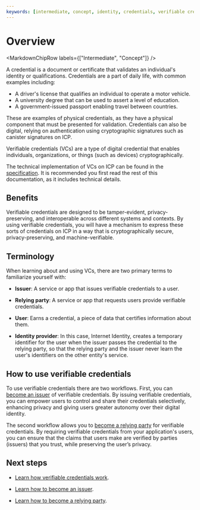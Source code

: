 ```yaml
---
keywords: [intermediate, concept, identity, credentials, verifiable credentials]
---
```



# Overview

<MarkdownChipRow labels={["Intermediate", "Concept"]} />

A credential is a document or certificate that validates an individual's identity or qualifications. Credentials are a part of daily life, with common examples including:

- A driver's license that qualifies an individual to operate a motor vehicle.
- A university degree that can be used to assert a level of education.
- A government-issued passport enabling travel between countries.

These are examples of physical credentials, as they have a physical component that must be presented for validation. Credentials can also be digital, relying on authentication using cryptographic signatures such as canister signatures on ICP.

Verifiable credentials (VCs) are a type of digital credential that enables individuals, organizations, or things (such as devices) cryptographically.

The technical implementation of VCs on ICP can be found in the [specification](https://github.com/dfinity/internet-identity/blob/main/docs/vc-spec.md). It is recommended you first read the rest of this documentation, as it includes technical details.

## Benefits

Verifiable credentials are designed to be tamper-evident, privacy-preserving, and interoperable across different systems and contexts. By using verifiable credentials, you will have a mechanism to express these sorts of credentials on ICP in a way that is cryptographically secure, privacy-preserving, and machine-verifiable.

## Terminology

When learning about and using VCs, there are two primary terms to familiarize yourself with:

- **Issuer**: A service or app that issues verifiable credentials to a user.

- **Relying party**: A service or app that requests users provide verifiable credentials.

- **User**: Earns a credential, a piece of data that certifies information about them. 

- **Identity provider**: In this case, Internet Identity, creates a temporary identifier for the user when the issuer passes the credential to the relying party, so that the relying party and the issuer never learn the user's identifiers on the other entity's service.

## How to use verifiable credentials

To use verifiable credentials there are two workflows. First, you can [become an issuer](issuer.mdx) of verifiable credentials. By issuing verifiable credentials, you can empower users to control and share their credentials selectively, enhancing privacy and giving users greater autonomy over their digital identity.

The second workflow allows you to [become a relying party](relying-party.mdx) for verifiable credentials. By requiring verifiable credentials from your application's users,  you can ensure that the claims that users make are verified by parties (issuers) that you trust, while preserving the user’s privacy.

## Next steps

- [Learn how verifiable credentials work](how-it-works.mdx).

- [Learn how to become an issuer](issuer.mdx).

- [Learn how to become a relying party](relying-party.mdx).
